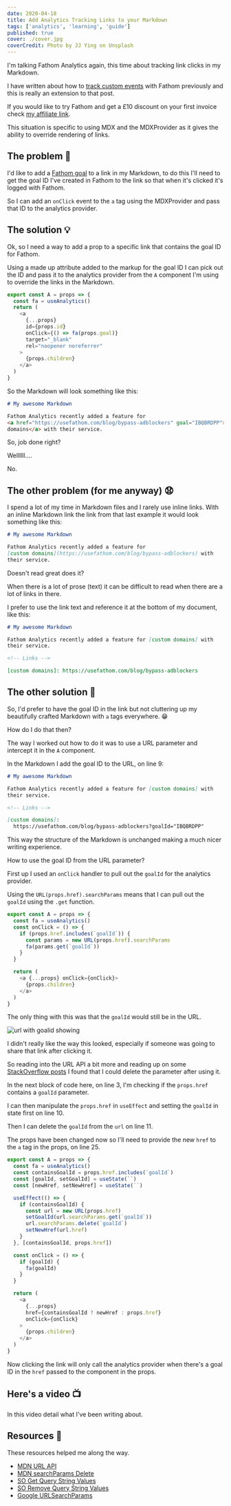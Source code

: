 ```yaml
---
date: 2020-04-18
title: Add Analytics Tracking Links to your Markdown
tags: ['analytics', 'learning', 'guide']
published: true
cover: ./cover.jpg
coverCredit: Photo by JJ Ying on Unsplash
---
```


I'm talking Fathom Analytics again, this time about tracking link
clicks in my Markdown.

I have written about how to [track custom events] with Fathom
previously and this is really an extension to that post.

If you would like to try Fathom and get a £10 discount on your first
invoice check [my affiliate link].

This situation is specific to using MDX and the MDXProvider as it
gives the ability to override rendering of links.

## The problem 🤔

I'd like to add a [Fathom goal] to a link in my Markdown, to do this
I'll need to get the goal ID I've created in Fathom to the link so
that when it's clicked it's logged with Fathom.

So I can add an `onClick` event to the `a` tag using the MDXProvider
and pass that ID to the analytics provider.

## The solution 💡

Ok, so I need a way to add a prop to a specific link that contains the
goal ID for Fathom.

Using a made up attribute added to the markup for the goal ID I can
pick out the ID and pass it to the analytics provider from the `A`
component I'm using to override the links in the Markdown.

```js {2,7}
export const A = props => {
  const fa = useAnalytics()
  return (
    <a
      {...props}
      id={props.id}
      onClick={() => fa(props.goal)}
      target="_blank"
      rel="noopener noreferrer"
    >
      {props.children}
    </a>
  )
}
```

So the Markdown will look something like this:

```md
# My awesome Markdown

Fathom Analytics recently added a feature for
<a href="https://usefathom.com/blog/bypass-adblockers" goal="IBQBRDPP">custom
domains</a> with their service.
```

So, job done right?

Wellllll....

No.

## The other problem (for me anyway) 😧

I spend a lot of my time in Markdown files and I rarely use inline
links. With an inline Markdown link the link from that last example it
would look something like this:

```md
# My awesome Markdown

Fathom Analytics recently added a feature for
[custom domains](https://usefathom.com/blog/bypass-adblockers) with
their service.
```

Doesn't read great does it?

When there is a lot of prose (text) it can be difficult to read when
there are a lot of links in there.

I prefer to use the link text and reference it at the bottom of my
document, like this:

```md
# My awesome Markdown

Fathom Analytics recently added a feature for [custom domains] with
their service.

<!-- Links -->

[custom domains]: https://usefathom.com/blog/bypass-adblockers
```

## The other solution 🤯

So, I'd prefer to have the goal ID in the link but not cluttering up
my beautifully crafted Markdown with `a` tags everywhere. 😁

How do I do that then?

The way I worked out how to do it was to use a URL parameter and
intercept it in the `A` component.

In the Markdown I add the goal ID to the URL, on line 9:

```md {8-9}
# My awesome Markdown

Fathom Analytics recently added a feature for [custom domains] with
their service.

<!-- Links -->

[custom domains]:
  https://usefathom.com/blog/bypass-adblockers?goalId="IBQBRDPP"
```

This way the structure of the Markdown is unchanged making a much
nicer writing experience.

How to use the goal ID from the URL parameter?

First up I used an `onClick` handler to pull out the `goalId` for the
analytics provider.

Using the `URL(props.href).searchParams` means that I can pull out the
`goalId` using the `.get` function.

```js {3-8}
export const A = props => {
  const fa = useAnalytics()
  const onClick = () => {
    if (props.href.includes(`goalId`)) {
      const params = new URL(props.href).searchParams
      fa(params.get(`goalId`))
    }
  }

  return (
    <a {...props} onClick={onClick}>
      {props.children}
    </a>
  )
}
```

The only thing with this was that the `goalId` would still be in the
URL.

![url with goalid showing](./url-with-goalid-showing.png)

I didn't really like the way this looked, especially if someone was
going to share that link after clicking it.

So reading into the URL API a bit more and reading up on some
[StackOverflow posts] I found that I could delete the parameter after
using it.

In the next block of code here, on line 3, I'm checking if the
`props.href` contains a `goalId` parameter.

I can then manipulate the `props.href` in `useEffect` and setting the
`goalId` in state first on line 10.

Then I can delete the `goalId` from the `url` on line 11.

The props have been changed now so I'll need to provide the new `href`
to the `a` tag in the props, on line 25.

```js {3-5,7-14,17-19,25}
export const A = props => {
  const fa = useAnalytics()
  const containsGoalId = props.href.includes(`goalId`)
  const [goalId, setGoalId] = useState(``)
  const [newHref, setNewHref] = useState(``)

  useEffect(() => {
    if (containsGoalId) {
      const url = new URL(props.href)
      setGoalId(url.searchParams.get(`goalId`))
      url.searchParams.delete(`goalId`)
      setNewHref(url.href)
    }
  }, [containsGoalId, props.href])

  const onClick = () => {
    if (goalId) {
      fa(goalId)
    }
  }

  return (
    <a
      {...props}
      href={containsGoalId ? newHref : props.href}
      onClick={onClick}
    >
      {props.children}
    </a>
  )
}
```

Now clicking the link will only call the analytics provider when
there's a goal ID in the `href` passed to the component in the props.

## Here's a video 📺

In this video detail what I've been writing about.

<YouTube youTubeId="Ihbx0BVIhZk" />

## Resources 📑

These resources helped me along the way.

- [MDN URL API]
- [MDN searchParams Delete]
- [SO Get Query String Values]
- [SO Remove Query String Values]
- [Google URLSearchParams]

<!-- Links -->

[my affiliate link]: https://usefathom.com/ref/HG492L
[track custom events]:
  https://thelocalhost.blog/2020/01/02/track-custom-events-with-fathom-analytics/
[fathom goal]: https://usefathom.com/support/goals
[stackoverflow posts]: https://stackoverflow.com/a/12151322/1138354
[mdn url api]: https://developer.mozilla.org/en-US/docs/Web/API/URL
[mdn searchparams delete]:
  https://developer.mozilla.org/en-US/docs/Web/API/URLSearchParams/delete
[so get query string values]:
  https://stackoverflow.com/questions/901115/how-can-i-get-query-string-values-in-javascript
[so remove query string values]:
  https://stackoverflow.com/questions/22753052/remove-url-parameters-without-refreshing-page
[google urlsearchparams]:
  https://developers.google.com/web/updates/2016/01/urlsearchparams
